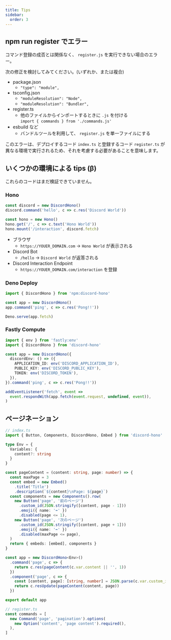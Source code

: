 ```yaml
---
title: Tips
sidebar:
  order: 3
---
```



## npm run register でエラー

コマンド登録の成否とは関係なく、 `register.js` を実行できない場合のエラー。

次の修正を検討してみてください。(いずれか、または複合)

- package.json
  - `"type": "module",`
- tsconfig.json
  - `"moduleResolution": "Node",`
  - `"moduleResolution": "Bundler",`
- register.ts
  - 他のファイルからインポートするときに `.js` を付ける  
    `import { commands } from './commands.js'`
- esbuild など
  - バンドルツールを利用して、 `register.js` を単一ファイルにする

このエラーは、デプロイするコード `index.ts` と登録するコード `register.ts` が異なる環境で実行されるため、それを考慮する必要があることを意味します。

## いくつかの環境による tips (β)

<Aside type="caution">これらのコードはまだ検証できていません。</Aside>

### Hono

```ts "hono.mount" "discord.fetch"
const discord = new DiscordHono()
discord.command('hello', c => c.res('Discord World'))

const hono = new Hono()
hono.get('/', c => c.text('Hono World'))
hono.mount('/interaction', discord.fetch)
```

- ブラウザ
  - `https://YOUER_DOMAIN.com` -> `Hono World` が表示される
- Discord Bot
  - `/hello` -> `Discord World` が返答される
- Discord Interaction Endpoint
  - `https://YOUER_DOMAIN.com/interaction` を登録

### Deno Deploy

```ts
import { DiscordHono } from 'npm:discord-hono'

const app = new DiscordHono()
app.command('ping', c => c.res('Pong!!'))

Deno.serve(app.fetch)
```

### Fastly Compute

```ts
import { env } from 'fastly:env'
import { DiscordHono } from 'discord-hono'

const app = new DiscordHono({
  discordEnv: () => ({
    APPLICATION_ID: env('DISCORD_APPLICATION_ID'),
    PUBLIC_KEY: env('DISCORD_PUBLIC_KEY'),
    TOKEN: env('DISCORD_TOKEN'),
  }),
}).command('ping', c => c.res('Pong!!'))

addEventListener('fetch', event =>
  event.respondWith(app.fetch(event.request, undefined, event)),
)
```

## ページネーション

```ts
// index.ts
import { Button, Components, DiscordHono, Embed } from 'discord-hono'

type Env = {
  Variables: {
    content?: string
  }
}

const pageContent = (content: string, page: number) => {
  const maxPage = 3
  const embed = new Embed()
    .title('Title')
    .description(`${content}\nPage: ${page}`)
  const components = new Components().row(
    new Button('page', '前のページ')
      .custom_id(JSON.stringify([content, page - 1]))
      .emoji({ name: '⬅️' })
      .disabled(page <= 1),
    new Button('page', '次のページ')
      .custom_id(JSON.stringify([content, page + 1]))
      .emoji({ name: '➡️' })
      .disabled(maxPage <= page),
  )
  return { embeds: [embed], components }
}

const app = new DiscordHono<Env>()
  .command('page', c => {
    return c.res(pageContent(c.var.content || '', 1))
  })
  .component('page', c => {
    const [content, page]: [string, number] = JSON.parse(c.var.custom_id || '')
    return c.resUpdate(pageContent(content, page))
  })

export default app
```

```ts
// register.ts
const commands = [
  new Command('page', 'pagination').options(
    new Option('content', 'page content').required(),
  ),
]
```
